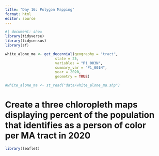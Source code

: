 ```yaml
---
title: "Day 16: Polygon Mapping"
format: html
editor: source
---
```


```r
#| document: show
library(tidyverse)
library(tidycensus)
library(sf)

white_alone_ma <- get_decennial(geography = "tract", 
                       state = 25, 
                       variables = "P1_003N", 
                       summary_var = "P1_001N",
                       year = 2020,
                       geometry = TRUE)

#white_alone_ma <- st_read("data/white_alone_ma.shp")

```


# Create a three chloropleth maps displaying percent of the population that identifies as a person of color per MA tract in 2020


```r
library(leaflet)

```

